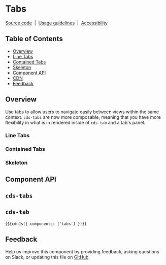 
<Meta of={TabsStories} />

# Tabs

[Source code](https://github.com/carbon-design-system/carbon/tree/main/packages/web-components/src/components/tabs)
&nbsp;|&nbsp;
[Usage guidelines](https://www.carbondesignsystem.com/components/tabs/usage)
&nbsp;|&nbsp;
[Accessibility](https://www.carbondesignsystem.com/components/tabs/accessibility)

## Table of Contents

- [Overview](#overview)
- [Line Tabs](#line-tabs)
- [Contained Tabs](#contained-tabs)
- [Skeleton](#skeleton)
- [Component API](#component-api)
- [CDN](#cdn)
- [Feedback](#feedback)

## Overview

Use tabs to allow users to navigate easily between views within the same
context. `cds-tabs` are now more composable, meaning that you have more
flexibility in what is in rendered inside of `cds-tab` and a tab's panel.

### Line Tabs

<Canvas of={TabsStories.Default} />

### Contained Tabs

<Canvas of={TabsStories.Contained} />

### Skeleton

<Canvas of={TabsStories.skeleton} />

## Component API

## `cds-tabs`

<ArgTypes of="cds-tabs" />

## `cds-tab`

<ArgTypes of="cds-tab" />

<Markdown>{`${cdnJs({ components: ['tabs'] })}`}</Markdown>

## Feedback

Help us improve this component by providing feedback, asking questions on Slack,
or updating this file on
[GitHub](https://github.com/carbon-design-system/carbon/edit/main/packages/web-components/src/components/tabs/tabs.mdx).
